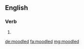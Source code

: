 ==English==

===Verb===
{{head|en}}

# {{en-past of|moodle}}

[[de:moodled]]
[[fa:moodled]]
[[mg:moodled]]